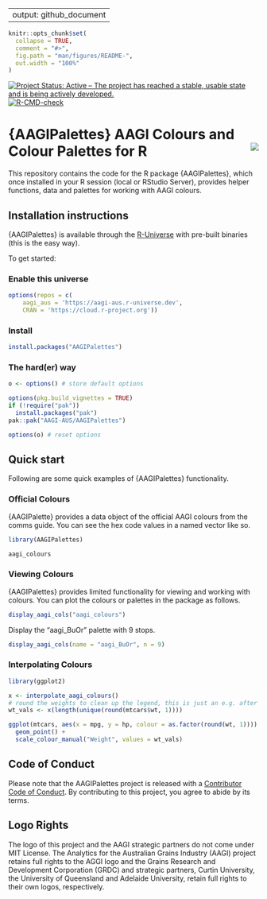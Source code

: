 
---
output: github_document
---

<!-- README.md is generated from README.Rmd. Please edit that file -->

```r
knitr::opts_chunk$set(
  collapse = TRUE,
  comment = "#>",
  fig.path = "man/figures/README-",
  out.width = "100%"
)
```

<!-- badges: start -->
[![Project Status: Active – The project has reached a stable, usable state and is being actively developed.](https://www.repostatus.org/badges/latest/active.svg)](https://www.repostatus.org/#active)
[![R-CMD-check](https://github.com/AAGI-AUS/AAGIPalettes/actions/workflows/R-CMD-check.yaml/badge.svg)](https://github.com/AAGI-AUS/AAGIPalettes/actions/workflows/R-CMD-check.yaml)
<!-- badges: end -->

# {AAGIPalettes} AAGI Colours and Colour Palettes for R <img align="right" src="man/figures/logo.png">

This repository contains the code for the R package {AAGIPalettes}, which once installed in your R session (local or RStudio Server), provides helper functions, data and palettes for working with AAGI colours.


## Installation instructions

{AAGIPalettes} is available through the [R-Universe](https://r-universe.dev/search) with pre-built binaries (this is the easy way).

To get started:

### Enable this universe

```r
options(repos = c(
    aagi_aus = 'https://aagi-aus.r-universe.dev',
    CRAN = 'https://cloud.r-project.org'))
```


### Install

```r
install.packages("AAGIPalettes")
```

### The hard(er) way

```r
o <- options() # store default options

options(pkg.build_vignettes = TRUE)
if (!require("pak"))
  install.packages("pak")
pak::pak("AAGI-AUS/AAGIPalettes")

options(o) # reset options
```

## Quick start

Following are some quick examples of {AAGIPalettes} functionality.

### Official Colours

{AAGIPalette} provides a data object of the official AAGI colours from the comms guide.
You can see the hex code values in a named vector like so.

```r
library(AAGIPalettes)

aagi_colours
```

### Viewing Colours

{AAGIPalettes} provides limited functionality for viewing and working with colours.
You can plot the colours or palettes in the package as follows.

```r
display_aagi_cols("aagi_colours")
```

Display the "aagi_BuOr" palette with 9 stops.

```r
display_aagi_cols(name = "aagi_BuOr", n = 9)
```

### Interpolating Colours

```r
library(ggplot2)

x <- interpolate_aagi_colours()
# round the weights to clean up the legend, this is just an e.g. after all...
wt_vals <- x(length(unique(round(mtcars$wt, 1))))

ggplot(mtcars, aes(x = mpg, y = hp, colour = as.factor(round(wt, 1)))) +
  geom_point() +
  scale_colour_manual("Weight", values = wt_vals)
```

## Code of Conduct

Please note that the AAGIPalettes project is released with a [Contributor Code of Conduct](https://AAGI-AUS.github.io/AAGIPalettes/CODE_OF_CONDUCT.html). By contributing to this project, you agree to abide by its terms.

## Logo Rights

The logo of this project and the AAGI strategic partners do not come under MIT License.
The Analytics for the Australian Grains Industry (AAGI) project retains full rights to the AGGI logo and the Grains Research and Development Corporation (GRDC) and strategic partners, Curtin University, the University of Queensland and Adelaide University, retain full rights to their own logos, respectively.
